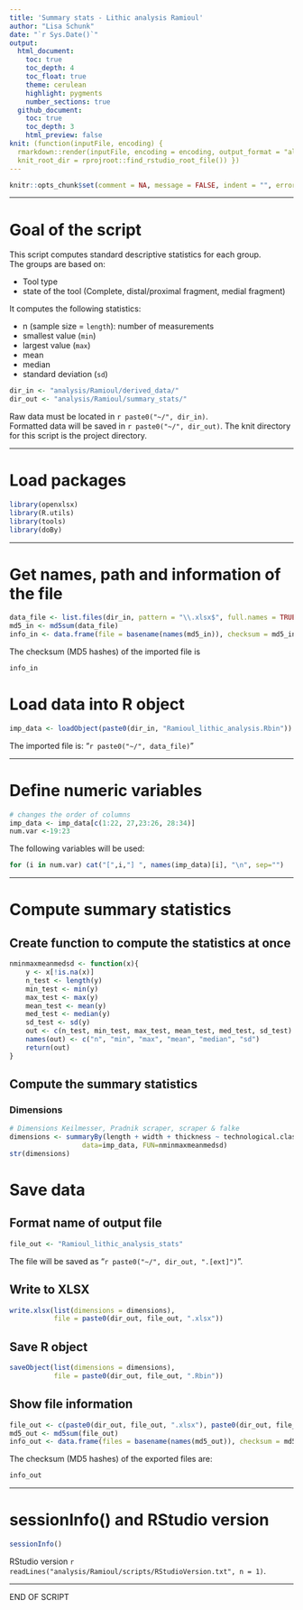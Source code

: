 ```yaml
---
title: 'Summary stats - Lithic analysis Ramioul' 
author: "Lisa Schunk"
date: "`r Sys.Date()`"
output:
  html_document:
    toc: true
    toc_depth: 4
    toc_float: true
    theme: cerulean
    highlight: pygments
    number_sections: true
  github_document: 
    toc: true
    toc_depth: 3
    html_preview: false
knit: (function(inputFile, encoding) {
  rmarkdown::render(inputFile, encoding = encoding, output_format = "all", 
  knit_root_dir = rprojroot::find_rstudio_root_file()) })
---
```



```r
knitr::opts_chunk$set(comment = NA, message = FALSE, indent = "", error = TRUE)
```

---


# Goal of the script
This script computes standard descriptive statistics for each group.  
The groups are based on:

* Tool type 
+ state of the tool (Complete, distal/proximal fragment, medial fragment)



It computes the following statistics:  

* n (sample size = `length`): number of measurements  
* smallest value (`min`)  
* largest value (`max`)
* mean  
* median  
* standard deviation (`sd`)

```r
dir_in <- "analysis/Ramioul/derived_data/"
dir_out <- "analysis/Ramioul/summary_stats/"
```

Raw data must be located in `r paste0("~/", dir_in)`.  
Formatted data will be saved in `r paste0("~/", dir_out)`.
The knit directory for this script is the project directory.

---


# Load packages
```r
library(openxlsx)
library(R.utils)
library(tools)
library(doBy)
```

---


# Get names, path and information of the file 
```r
data_file <- list.files(dir_in, pattern = "\\.xlsx$", full.names = TRUE)
md5_in <- md5sum(data_file)
info_in <- data.frame(file = basename(names(md5_in)), checksum = md5_in, row.names = NULL)
```


The checksum (MD5 hashes) of the imported file is  
```r
info_in
```

# Load data into R object
```r
imp_data <- loadObject(paste0(dir_in, "Ramioul_lithic_analysis.Rbin"))
```

The imported file is: "`r paste0("~/", data_file)`"  

---

# Define numeric variables
```r
# changes the order of columns 
imp_data <- imp_data[c(1:22, 27,23:26, 28:34)]
num.var <-19:23
```

The following variables will be used: 

```r
for (i in num.var) cat("[",i,"] ", names(imp_data)[i], "\n", sep="")
```

---


# Compute summary statistics
## Create function to compute the statistics at once
```r
nminmaxmeanmedsd <- function(x){
	y <- x[!is.na(x)]
	n_test <- length(y)
	min_test <- min(y)
	max_test <- max(y)
	mean_test <- mean(y)
 	med_test <- median(y)
 	sd_test <- sd(y)
 	out <- c(n_test, min_test, max_test, mean_test, med_test, sd_test)
 	names(out) <- c("n", "min", "max", "mean", "median", "sd")
 	return(out)
}
```


##  Compute the summary statistics 
### Dimensions
```r
# Dimensions Keilmesser, Pradnik scraper, scraper & falke 
dimensions <- summaryBy(length + width + thickness ~ technological.class + artefact.state,
                  data=imp_data, FUN=nminmaxmeanmedsd)
str(dimensions)

```


# Save data
## Format name of output file
```r
file_out <- "Ramioul_lithic_analysis_stats"
```
The file will be saved as "`r paste0("~/", dir_out, ".[ext]")`".


## Write to XLSX
```r
write.xlsx(list(dimensions = dimensions), 
           file = paste0(dir_out, file_out, ".xlsx"))
```


## Save R object
```r
saveObject(list(dimensions = dimensions), 
           file = paste0(dir_out, file_out, ".Rbin"))
```


## Show file information
```r
file_out <- c(paste0(dir_out, file_out, ".xlsx"), paste0(dir_out, file_out, ".Rbin"))
md5_out <- md5sum(file_out)
info_out <- data.frame(files = basename(names(md5_out)), checksum = md5_out, row.names = NULL)
```

The checksum (MD5 hashes) of the exported files are:  
```r
info_out
```

---

# sessionInfo() and RStudio version

```r
sessionInfo()
```

RStudio version `r readLines("analysis/Ramioul/scripts/RStudioVersion.txt", n = 1)`.


---


END OF SCRIPT